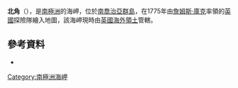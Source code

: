 {{coord|53|58|S|37|44|W|source:GNIS|display=title}}

'''北角'''（{{lang-en|Cape North}}），是[[南極洲|南極洲]]的海岬，位於[[南喬治亞群島|南喬治亞群島]]，在1775年由[[詹姆斯·庫克|詹姆斯·庫克]]率領的[[英國|英國]]探險隊繪入地圖，該海岬現時由[[英國海外領土|英國海外領土]]管轄。

==參考資料==
* {{usgs-gazetteer|id=10837|name=North, Cape}}

{{Antarctica-geo-stub}}
[[Category:南極洲海岬|Category:南極洲海岬]]
